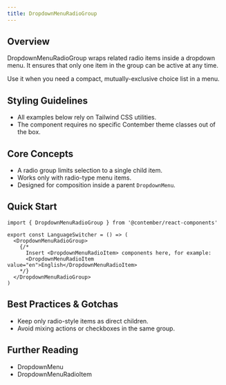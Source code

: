 ```yaml
---
title: DropdownMenuRadioGroup
---
```


<!-- Edited by human: false -->
<!-- Examples count: 0 -->
<!-- Source examples: 0 -->
<!-- Playground examples: 0 -->
<!-- External examples: 0 -->
<!-- Import examples: 0 -->

## Overview
DropdownMenuRadioGroup wraps related radio items inside a dropdown menu. It ensures that only one item in the group can be active at any time.

Use it when you need a compact, mutually-exclusive choice list in a menu.

## Styling Guidelines
* All examples below rely on Tailwind CSS utilities.
* The component requires no specific Contember theme classes out of the box.

## Core Concepts
* A radio group limits selection to a single child item.
* Works only with radio-type menu items.
* Designed for composition inside a parent `DropdownMenu`.

## Quick Start
```tsx
import { DropdownMenuRadioGroup } from '@contember/react-components'

export const LanguageSwitcher = () => (
  <DropdownMenuRadioGroup>
    {/*
      Insert <DropdownMenuRadioItem> components here, for example:
      <DropdownMenuRadioItem value="en">English</DropdownMenuRadioItem>
    */}
  </DropdownMenuRadioGroup>
)
```

## Best Practices & Gotchas
* Keep only radio-style items as direct children.
* Avoid mixing actions or checkboxes in the same group.

## Further Reading
* DropdownMenu
* DropdownMenuRadioItem

<!-- End of Generated Documentation -->
